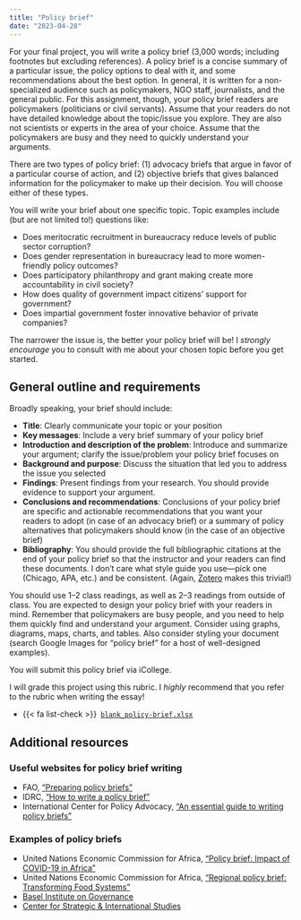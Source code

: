 ```yaml
---
title: "Policy brief"
date: "2023-04-28"
---
```


For your final project, you will write a policy brief (3,000 words; including footnotes but excluding references). A policy brief is a concise summary of a particular issue, the policy options to deal with it, and some recommendations about the best option. In general, it is written for a non-specialized audience such as policymakers, NGO staff, journalists, and the general public. For this assignment, though, your policy brief readers are policymakers (politicians or civil servants). Assume that your readers do not have detailed knowledge about the topic/issue you explore. They are also not scientists or experts in the area of your choice. Assume that the policymakers are busy and they need to quickly understand your arguments.

There are two types of policy brief: (1) advocacy briefs that argue in favor of a particular course of action, and (2) objective briefs that gives balanced information for the policymaker to make up their decision. You will choose either of these types.

You will write your brief about one specific topic. Topic examples include (but are not limited to!) questions like:

- Does meritocratic recruitment in bureaucracy reduce levels of public sector corruption?
- Does gender representation in bureaucracy lead to more women-friendly policy outcomes? 
- Does participatory philanthropy and grant making create more accountability in civil society?
- How does quality of government impact citizens' support for government? 
- Does impartial government foster innovative behavior of private companies?

The narrower the issue is, the better your policy brief will be! I *strongly encourage* you to consult with me about your chosen topic before you get started.

## General outline and requirements

Broadly speaking, your brief should include:

- **Title**: Clearly communicate your topic or your position
- **Key messages**: Include a very brief summary of your policy brief 
- **Introduction and description of the problem**: Introduce and summarize your argument; clarify the issue/problem your policy brief focuses on 
- **Background and purpose**: Discuss the situation that led you to address the issue you selected 
- **Findings**: Present findings from your research. You should provide evidence to support your argument.
- **Conclusions and recommendations**: Conclusions of your policy brief are specific and actionable recommendations that you want your readers to adopt (in case of an advocacy brief) or a summary of policy alternatives that policymakers should know (in the case of an objective brief) 
- **Bibliography**: You should provide the full bibliographic citations at the end of your policy brief so that the instructor and your readers can find these documents. I don't care what style guide you use—pick one (Chicago, APA, etc.) and be consistent. (Again, [Zotero](https://www.zotero.org/) makes this trivial!)

You should use 1–2 class readings, as well as 2–3 readings from outside of class. You are expected to design your policy brief with your readers in mind. Remember that policymakers are busy people, and you need to help them quickly find and understand your argument. Consider using graphs, diagrams, maps, charts, and tables. Also consider styling your document (search Google Images for "policy brief" for a host of well-designed examples).

You will submit this policy brief via iCollege.

I will grade this project using this rubric. I *highly* recommend that you refer to the rubric when writing the essay!

- {{< fa list-check >}}&ensp;[`blank_policy-brief.xlsx`](/files/rubrics/blank_policy-brief.xlsx)


## Additional resources

### Useful websites for policy brief writing

- FAO, ["Preparing policy briefs"](https://www.fao.org/3/i2195e/i2195e03.pdf)
- IDRC, ["How to write a policy brief"](https://www.idrc.ca/sites/default/files/idrcpolicybrieftoolkit.pdf)
- International Center for Policy Advocacy, ["An essential guide to writing policy briefs"](https://www.icpolicyadvocacy.org/sites/icpa/files/downloads/icpa_policy_briefs_essential_guide.pdf)

### Examples of policy briefs

- United Nations Economic Commission for Africa, ["Policy brief: Impact of COVID-19 in Africa"](https://hdl.handle.net/10855/43770)
- United Nations Economic Commission for Africa, ["Regional policy brief: Transforming Food Systems"](https://www.unescwa.org/sites/default/files/pubs/pdf/transforming-food-systems-english_0.pdf)
- [Basel Institute on Governance](https://baselgovernance.org/taxonomy/term/257)
- [Center for Strategic & International Studies](https://www.csis.org/analysis?&type=publication&field_publication_type%5B1%5D=781&field_categories_field_tags%5B2%5D=1379)
